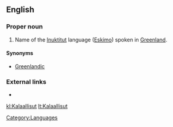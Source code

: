 {{wikipedia}}
==English==

===Proper noun===
{{en-proper noun}}

# Name of the [[Inuktitut]] language ([[Eskimo]]) spoken in [[Greenland]].

====Synonyms====
* [[Greenlandic]]

===External links===
* {{ethnologue|code=kal}}

[[Category:Languages]]

[[kl:Kalaallisut]]
[[lt:Kalaallisut]]